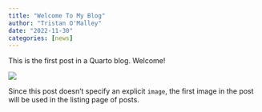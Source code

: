 ```yaml
---
title: "Welcome To My Blog"
author: "Tristan O'Malley"
date: "2022-11-30"
categories: [news]
---
```


This is the first post in a Quarto blog. Welcome!

![](thumbnail.jpg)

Since this post doesn't specify an explicit `image`, the first image in the post will be used in the listing page of posts.
